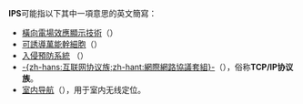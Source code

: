 '''IPS'''可能指以下其中一項意思的英文簡寫：
* [[橫向電場效應顯示技術|橫向電場效應顯示技術]]（{{lang|en|in-plane switching}}）
* [[可誘導萬能幹細胞|可誘導萬能幹細胞]]（{{lang|en|Induced pluripotent stem cell}}）
* [[入侵預防系統|入侵預防系統]] （{{lang|en|Intrusion Prevention System}}）
* [[互联网协议族|-{zh-hans:互联网协议族;zh-hant:網際網路協議套組}-]]（{{lang|en|Internet Protocol Suite}}），俗称'''TCP/IP协议族'''。
* [[室内导航|室内导航]]（{{lang|en|Indoor positioning system}}），用于室内无线定位。

{{disambig|cat=三字拉丁字母縮寫消歧義}}
